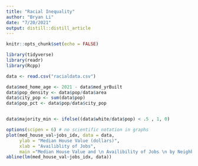 ```yaml
---
title: "Racial Inequality"
author: "Bryan Li"
date: "7/20/2021"
output: distill::distill_article
---
```


```r
knitr::opts_chunk$set(echo = FALSE)

library(tidyverse)
library(readr)
library(Rcpp)

data <- read.csv("racialdata.csv")


```

```r
data$med_home_age <- 2021 - data$med_yrBuilt 
data$pop_density <- data$pop/data$area
data$city_pop <- sum(data$pop)
data$pop_pct <- data$pop/data$city_pop


data$majority_min <- ifelse((data$white/data$pop) < .5 , 1, 0)

options(scipen = 6) # no scientific notation in graphs
plot(med_house_val~jobs_idx, data = data, 
     ylab = "Median House Value (dollars)", 
     xlab = "Availiblity of Jobs", 
     main ="Median House Value and \n Availibility of Jobs \n by Neighborhood")
abline(lm(med_house_val~jobs_idx, data))
```

